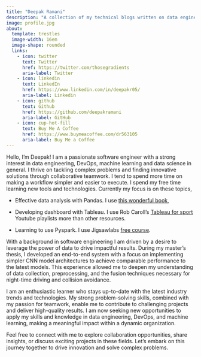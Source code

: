 ```yaml
---
title: "Deepak Ramani"
description: "A collection of my technical blogs written on data engineering, data science and technologies in general."
image: profile.jpg
about:
  template: trestles
  image-width: 16em
  image-shape: rounded
  links:
    - icon: twitter
      text: Twitter
      href: https://twitter.com/thosegradients
      aria-label: Twitter
    - icon: linkedin
      text: LinkedIn
      href: https://www.linkedin.com/in/deepakr05/
      aria-label: Linkedin
    - icon: github
      text: Github
      href: https://github.com/deepakramani
      aria-label: GitHub
    - icon: cup-hot-fill
      text: Buy Me A Coffee
      href: https://www.buymeacoffee.com/dr563105
      aria-label: Buy Me a Coffee
---
```

Hello, I'm Deepak! I am a passionate software engineer with a strong interest in data engineering, DevOps, machine learning and data science in general. I thrive on tackling complex problems and finding innovative solutions through collaborative teamwork. I tend to spend more time on making a workflow simpler and easier to execute. I spend my free time learning new tools and technologies. Currently my focus is on these topics, 

- Effective data analysis with Pandas. I use [this wonderful book](https://www.amazon.in/Effective-Pandas-Patterns-Data-Manipulation/dp/B09MYXXSFM),

- Developing dashboard with Tableau. I use Rob Caroll's [Tableau for sport](https://www.youtube.com/playlist?list=PLchE8bhmmIxK94imJ4QZncXrbld_NGoiW) Youtube playlists more than other resources.

- Learning to use Pyspark. I use Jigsawlabs [free course](https://www.jigsawlabs.io/free-data-engineering-course).


With a background in software engineering I am driven by a desire to leverage the power of data to drive impactful results. During my master's thesis, I developed an end-to-end system with a focus on implementing simpler CNN model architectures to achieve comparable performance to the latest models. This experience allowed me to deepen my understanding of data collection, preprocessing, and the fusion techniques necessary for night-time driving and collision avoidance.

I am an enthusiastic learner who stays up-to-date with the latest industry trends and technologies. My strong problem-solving skills, combined with my passion for teamwork, enable me to contribute to challenging projects and deliver high-quality results. I am now seeking new opportunities to apply my skills and knowledge in data engineering, DevOps, and machine learning, making a meaningful impact within a dynamic organization. 

Feel free to connect with me to explore collaboration opportunities, share insights, or discuss exciting projects in these fields. Let's embark on this journey together to drive innovation and solve complex problems.

